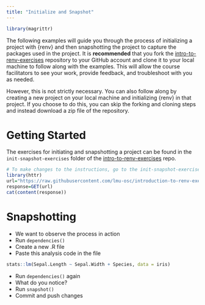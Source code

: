 ```yaml
---
title: "Initialize and Snapshot"
---
```


```r
library(magrittr)
```

The following examples will guide you through the process of initializing a project with {renv} and then snapshotting the project to capture the packages used in the project. It is **recommended** that you fork the [intro-to-renv-exercises](https://github.com/lmu-osc/introduction-to-renv-exercises/tree/main) repository to your GitHub account and clone it to your local machine to follow along with the examples. This will allow the course facilitators to see your work, provide feedback, and troubleshoot with you as needed.

However, this is not strictly necessary. You can also follow along by creating a new project on your local machine and initializing {renv} in that project. If you choose to do this, you can skip the forking and cloning steps and instead download a zip file of the repository. 


# Getting Started

The exercises for initiating and snapshotting a project can be found in the `init-snapshot-exercises` folder of the [intro-to-renv-exercises](https://github.com/lmu-osc/introduction-to-renv-exercises/tree/main) repo.


```r

# To make changes to the instructions, go to the init-snapshot-exercises-instructions.md file in the intro-to-renv-exercises repository!
library(httr)
url="https://raw.githubusercontent.com/lmu-osc/introduction-to-renv-exercises/main/init-snapshot-exercises/README.md"
response=GET(url)
cat(content(response))

```



# Snapshotting


-   We want to observe the process in action
-   Run `dependencies()`
-   Create a new .R file
-   Paste this analysis code in the file

``` r
stats::lm(Sepal.Length ~ Sepal.Width + Species, data = iris)
```

-   Run `dependencies()` again
-   What do you notice?
-   Run `snapshot()`
-   Commit and push changes
